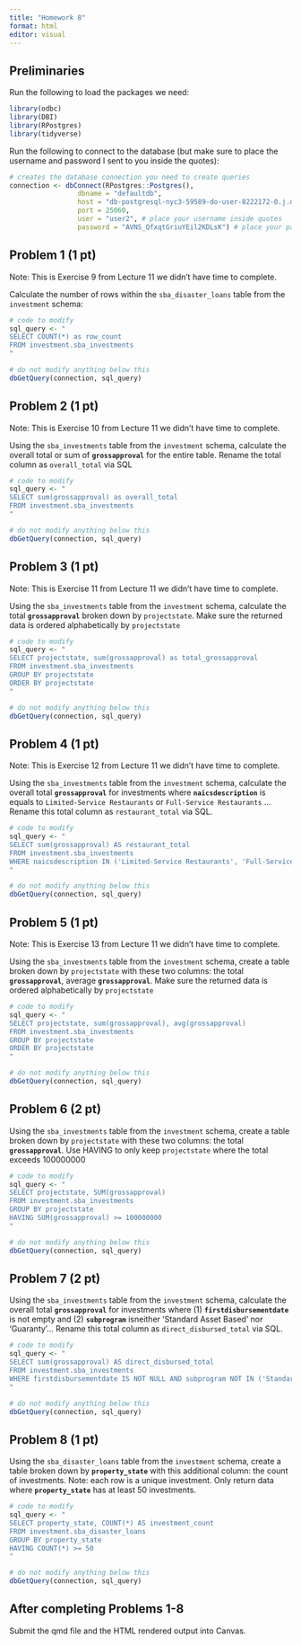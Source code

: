 ```yaml
---
title: "Homework 8"
format: html
editor: visual
---
```


## Preliminaries

Run the following to load the packages we need:

```r
library(odbc)
library(DBI)
library(RPostgres)
library(tidyverse)
```

Run the following to connect to the database (but make sure to place the username and password I sent to you inside the quotes):

```r
# creates the database connection you need to create queries
connection <- dbConnect(RPostgres::Postgres(), 
                 dbname = "defaultdb",
                 host = "db-postgresql-nyc3-59589-do-user-8222172-0.j.db.ondigitalocean.com", 
                 port = 25060,
                 user = "user2", # place your username inside quotes
                 password = "AVNS_QfxqtGriuYEil2KDLsK") # place your password inside quotes
```

## Problem 1 (1 pt)

Note: This is Exercise 9 from Lecture 11 we didn't have time to complete.

Calculate the number of rows within the `sba_disaster_loans` table from the `investment` schema:

```r
# code to modify
sql_query <- "
SELECT COUNT(*) as row_count
FROM investment.sba_investments
"

# do not modify anything below this
dbGetQuery(connection, sql_query)
```

## Problem 2 (1 pt)

Note: This is Exercise 10 from Lecture 11 we didn't have time to complete.

Using the `sba_investments` table from the `investment` schema, calculate the overall total or sum of **`grossapproval`** for the entire table. Rename the total column as `overall_total` via SQL

```r
# code to modify
sql_query <- "
SELECT sum(grossapproval) as overall_total
FROM investment.sba_investments
"

# do not modify anything below this
dbGetQuery(connection, sql_query)
```

## Problem 3 (1 pt)

Note: This is Exercise 11 from Lecture 11 we didn't have time to complete.

Using the `sba_investments` table from the `investment` schema, calculate the total **`grossapproval`** broken down by `projectstate`. Make sure the returned data is ordered alphabetically by `projectstate`

```r
# code to modify
sql_query <- "
SELECT projectstate, sum(grossapproval) as total_grossapproval
FROM investment.sba_investments
GROUP BY projectstate
ORDER BY projectstate
"

# do not modify anything below this
dbGetQuery(connection, sql_query)
```

## Problem 4 (1 pt)

Note: This is Exercise 12 from Lecture 11 we didn't have time to complete.

Using the `sba_investments` table from the `investment` schema, calculate the overall total **`grossapproval`** for investments where **`naicsdescription`** is equals to `Limited-Service Restaurants` or `Full-Service Restaurants` ... Rename this total column as `restaurant_total` via SQL.

```r
# code to modify
sql_query <- "
SELECT sum(grossapproval) AS restaurant_total
FROM investment.sba_investments
WHERE naicsdescription IN ('Limited-Service Restaurants', 'Full-Service Restaurants')
"

# do not modify anything below this
dbGetQuery(connection, sql_query)
```

## Problem 5 (1 pt)

Note: This is Exercise 13 from Lecture 11 we didn't have time to complete.

Using the `sba_investments` table from the `investment` schema, create a table broken down by `projectstate` with these two columns: the total **`grossapproval`**, average **`grossapproval`**. Make sure the returned data is ordered alphabetically by `projectstate`

```r
# code to modify
sql_query <- "
SELECT projectstate, sum(grossapproval), avg(grossapproval)
FROM investment.sba_investments
GROUP BY projectstate
ORDER BY projectstate
"

# do not modify anything below this
dbGetQuery(connection, sql_query)
```

## Problem 6 (2 pt)

Using the `sba_investments` table from the `investment` schema, create a table broken down by `projectstate` with these two columns: the total **`grossapproval`**. Use HAVING to only keep `projectstate` where the total exceeds 100000000

```r
# code to modify
sql_query <- "
SELECT projectstate, SUM(grossapproval)
FROM investment.sba_investments
GROUP BY projectstate
HAVING SUM(grossapproval) >= 100000000
"

# do not modify anything below this
dbGetQuery(connection, sql_query)
```

## Problem 7 (2 pt)

Using the `sba_investments` table from the `investment` schema, calculate the overall total **`grossapproval`** for investments where (1) **`firstdisbursementdate`** is not empty and (2) **`subprogram`** isneither 'Standard Asset Based' nor 'Guaranty'... Rename this total column as `direct_disbursed_total` via SQL.

```r
# code to modify
sql_query <- "
SELECT sum(grossapproval) AS direct_disbursed_total
FROM investment.sba_investments
WHERE firstdisbursementdate IS NOT NULL AND subprogram NOT IN ('Standard Asset Based', 'Guaranty')
"

# do not modify anything below this
dbGetQuery(connection, sql_query)
```

## Problem 8 (1 pt)

Using the `sba_disaster_loans` table from the `investment` schema, create a table broken down by **`property_state`** with this additional column: the count of investments. Note: each row is a unique investment. Only return data where **`property_state`** has at least 50 investments.

```r
# code to modify
sql_query <- "
SELECT property_state, COUNT(*) AS investment_count
FROM investment.sba_disaster_loans
GROUP BY property_state
HAVING COUNT(*) >= 50
"

# do not modify anything below this
dbGetQuery(connection, sql_query)
```

## After completing Problems 1-8

Submit the qmd file and the HTML rendered output into Canvas.

## 
